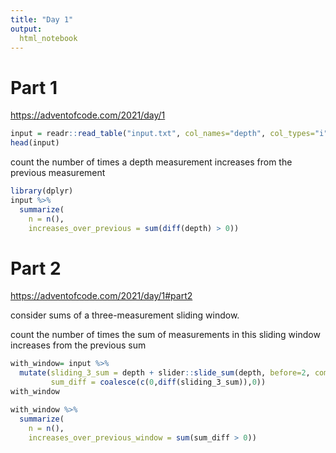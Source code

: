 ```yaml
---
title: "Day 1"
output:
  html_notebook
---
```


# Part 1

<https://adventofcode.com/2021/day/1>

```r
input = readr::read_table("input.txt", col_names="depth", col_types="i")
head(input)
```


count the number of times a depth measurement increases from the previous measurement

```r
library(dplyr)
input %>%
  summarize(
    n = n(),
    increases_over_previous = sum(diff(depth) > 0))
```



# Part 2

<https://adventofcode.com/2021/day/1#part2>

consider sums of a three-measurement sliding window.

count the number of times the sum of measurements in this sliding window increases from the previous sum

```r
with_window= input %>%
  mutate(sliding_3_sum = depth + slider::slide_sum(depth, before=2, complete=T),
         sum_diff = coalesce(c(0,diff(sliding_3_sum)),0))
with_window
```

```r
with_window %>%
  summarize(
    n = n(),
    increases_over_previous_window = sum(sum_diff > 0))
```